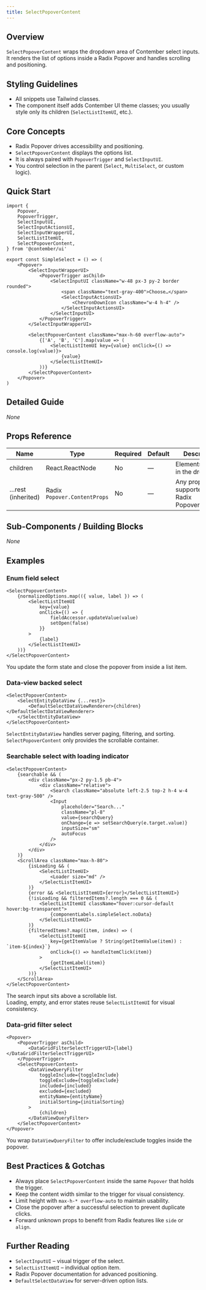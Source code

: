 ```yaml
---
title: SelectPopoverContent
---
```


<!-- Edited by human: false -->
<!-- Examples count: 8 -->
<!-- Source examples: 0 -->
<!-- Playground examples: 0 -->
<!-- External examples: 8 -->
<!-- Import examples: 5 -->

## Overview
`SelectPopoverContent` wraps the dropdown area of Contember select inputs.  
It renders the list of options inside a Radix Popover and handles scrolling and positioning.

## Styling Guidelines
* All snippets use Tailwind classes.  
* The component itself adds Contember UI theme classes; you usually style only its children (`SelectListItemUI`, etc.).

## Core Concepts
* Radix Popover drives accessibility and positioning.  
* `SelectPopoverContent` displays the options list.  
* It is always paired with `PopoverTrigger` and `SelectInputUI`.  
* You control selection in the parent (`Select`, `MultiSelect`, or custom logic).

## Quick Start
```tsx
import {
	Popover,
	PopoverTrigger,
	SelectInputUI,
	SelectInputActionsUI,
	SelectInputWrapperUI,
	SelectListItemUI,
	SelectPopoverContent,
} from '@contember/ui'

export const SimpleSelect = () => (
	<Popover>
		<SelectInputWrapperUI>
			<PopoverTrigger asChild>
				<SelectInputUI className="w-48 px-3 py-2 border rounded">
					<span className="text-gray-400">Choose…</span>
					<SelectInputActionsUI>
						<ChevronDownIcon className="w-4 h-4" />
					</SelectInputActionsUI>
				</SelectInputUI>
			</PopoverTrigger>
		</SelectInputWrapperUI>

		<SelectPopoverContent className="max-h-60 overflow-auto">
			{['A', 'B', 'C'].map(value => (
				<SelectListItemUI key={value} onClick={() => console.log(value)}>
					{value}
				</SelectListItemUI>
			))}
		</SelectPopoverContent>
	</Popover>
)
```

## Detailed Guide
_None_

## Props Reference
| Name | Type | Required | Default | Description |
|------|------|----------|---------|-------------|
| children | React.ReactNode | No | — | Elements shown in the dropdown. |
| …rest (inherited) | Radix `Popover.ContentProps` | No | — | Any prop supported by Radix Popover.Content. |

## Sub-Components / Building Blocks
_None_

## Examples

### Enum field select
```tsx
<SelectPopoverContent>
	{normalizedOptions.map(({ value, label }) => (
		<SelectListItemUI
			key={value}
			onClick={() => {
				fieldAccessor.updateValue(value)
				setOpen(false)
			}}
		>
			{label}
		</SelectListItemUI>
	))}
</SelectPopoverContent>
```
You update the form state and close the popover from inside a list item.

### Data-view backed select
```tsx
<SelectPopoverContent>
	<SelectEntityDataView {...rest}>
		<DefaultSelectDataViewRenderer>{children}</DefaultSelectDataViewRenderer>
	</SelectEntityDataView>
</SelectPopoverContent>
```
`SelectEntityDataView` handles server paging, filtering, and sorting.  
`SelectPopoverContent` only provides the scrollable container.

### Searchable select with loading indicator
```tsx
<SelectPopoverContent>
	{searchable && (
		<div className="px-2 py-1.5 pb-4">
			<div className="relative">
				<Search className="absolute left-2.5 top-2 h-4 w-4 text-gray-500" />
				<Input
					placeholder="Search..."
					className="pl-8"
					value={searchQuery}
					onChange={e => setSearchQuery(e.target.value)}
					inputSize="sm"
					autoFocus
				/>
			</div>
		</div>
	)}
	<ScrollArea className="max-h-80">
		{isLoading && (
			<SelectListItemUI>
				<Loader size="md" />
			</SelectListItemUI>
		)}
		{error && <SelectListItemUI>{error}</SelectListItemUI>}
		{!isLoading && filteredItems?.length === 0 && (
			<SelectListItemUI className="hover:cursor-default hover:bg-transparent">
				{componentLabels.simpleSelect.noData}
			</SelectListItemUI>
		)}
		{filteredItems?.map((item, index) => (
			<SelectListItemUI
				key={getItemValue ? String(getItemValue(item)) : `item-${index}`}
				onClick={() => handleItemClick(item)}
			>
				{getItemLabel(item)}
			</SelectListItemUI>
		))}
	</ScrollArea>
</SelectPopoverContent>
```
The search input sits above a scrollable list.  
Loading, empty, and error states reuse `SelectListItemUI` for visual consistency.

### Data-grid filter select
```tsx
<Popover>
	<PopoverTrigger asChild>
		<DataGridFilterSelectTriggerUI>{label}</DataGridFilterSelectTriggerUI>
	</PopoverTrigger>
	<SelectPopoverContent>
		<DataViewQueryFilter
			toggleInclude={toggleInclude}
			toggleExclude={toggleExclude}
			included={included}
			excluded={excluded}
			entityName={entityName}
			initialSorting={initialSorting}
		>
			{children}
		</DataViewQueryFilter>
	</SelectPopoverContent>
</Popover>
```
You wrap `DataViewQueryFilter` to offer include/exclude toggles inside the popover.

## Best Practices & Gotchas
* Always place `SelectPopoverContent` inside the same `Popover` that holds the trigger.  
* Keep the content width similar to the trigger for visual consistency.  
* Limit height with `max-h-* overflow-auto` to maintain usability.  
* Close the popover after a successful selection to prevent duplicate clicks.  
* Forward unknown props to benefit from Radix features like `side` or `align`.

## Further Reading
* `SelectInputUI` – visual trigger of the select.  
* `SelectListItemUI` – individual option item.  
* Radix Popover documentation for advanced positioning.  
* `DefaultSelectDataView` for server-driven option lists.

<!-- End of Generated Documentation -->
